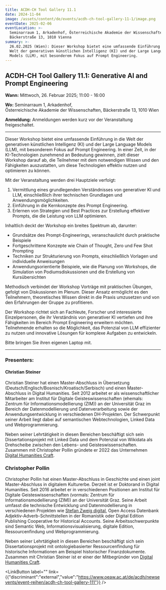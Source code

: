 ```yaml
---
title: ACDH-CH Tool Gallery 11.1
date: 2024-11-04
image: /assets/content/de/events/acdh-ch-tool-gallery-11-1/image.png
eventDate: 2025-02-06
eventLocation: >-
  Seminarraum 1, Arkadenhof, Österreichische Akademie der Wissenschaften,
  Bäckerstraße 13, 1010 Vienna
summary: >-
  26.02.2025 (Wien): Dieser Workshop bietet eine umfassende Einführung in die
  Welt der generativen künstlichen Intelligenz (KI) und der Large Language
  Models (LLM), mit besonderem Fokus auf Prompt Engineering.
---
```

## ACDH-CH Tool Gallery 11.1: Generative AI and Prompt Engineering

**Wann:** Mittwoch, 26. Februar 2025; 11:00 - 16:00

**Wo:** Seminarraum 1, Arkadenhof, \
Österreichische Akademie der Wissenschaften, Bäckerstraße 13, 1010 Wien

**Anmeldung:** Anmeldungen werden kurz vor der Veranstaltung freigeschaltet.

---

Dieser Workshop bietet eine umfassende Einführung in die Welt der generativen künstlichen Intelligenz (KI) und der Large Language Models (LLM), mit besonderem Fokus auf Prompt Engineering. In einer Zeit, in der KI-Technologien zunehmend an Bedeutung gewinnen, zielt dieser Workshop darauf ab, die Teilnehmer mit dem notwendigen Wissen und den Fähigkeiten auszustatten, um diese Technologien effektiv nutzen und optimieren zu können.

Mit der Veranstaltung werden drei Hauptziele verfolgt:

1. Vermittlung eines grundlegenden Verständnisses von generativer KI und LLM, einschließlich ihrer technischen Grundlagen und Anwendungsmöglichkeiten.
2. Einführung in die Kernkonzepte des Prompt Engineering.
3. Erlernen von Strategien und Best Practices zur Erstellung effektiver Prompts, die die Leistung von LLM optimieren.

Inhaltlich deckt der Workshop ein breites Spektrum ab, darunter:

* Grundsätze des Prompt-Engineerings, veranschaulicht durch praktische Beispiele
* Fortgeschrittene Konzepte wie Chain of Thought, Zero und Few Shot Prompting
* Techniken zur Strukturierung von Prompts, einschließlich Vorlagen und individuelle Anweisungen
* Anwendungsorientierte Beispiele, wie die Planung von Workshops, die Simulation von Podiumsdiskussionen und die Erstellung von Kursübersichten

Methodisch verbindet der Workshop Vorträge mit praktischen Übungen, gefolgt von Diskussionen im Plenum. Dieser Ansatz ermöglicht es den Teilnehmern, theoretisches Wissen direkt in die Praxis umzusetzen und von den Erfahrungen der Gruppe zu profitieren.

Der Workshop richtet sich an Fachleute, Forscher und interessierte Einzelpersonen, die ihr Verständnis von generativer KI vertiefen und ihre Fähigkeiten im Bereich Prompt Engineering erweitern möchten. Teilnehmende erhalten so die Möglichkeit, das Potenzial von LLM effizienter zu nutzen und innovative Lösungen für komplexe Aufgaben zu entwickeln.

Bitte bringen Sie ihren eigenen Laptop mit.

---

### Presenters:&#x20;

#### Christian Steiner

Christian Steiner hat einen Master-Abschluss in Übersetzung (Deutsch/Englisch/Bosnisch/Kroatisch/Serbisch) und einen Master-Abschluss in Digital Humanities. Seit 2012 arbeitet er als wissenschaftlicher Mitarbeiter am Institut für Digitale Geisteswissenschaften (ehemals: Zentrum für Informationsmodellierung (ZIM)) an der Universität Graz im Bereich der Datenmodellierung und Datenverarbeitung sowie der Anwendungsentwicklung in verschiedenen DH-Projekten. Der Schwerpunkt seiner Arbeit liegt dabei auf semantischen Webtechnologien, Linked Data und Webprogrammierung.

Neben seiner Lehrtätigkeit in diesen Bereichen beschäftigt sich sein Dissertationsprojekt mit Linked Data und dem Potenzial von Wikidata als Drehscheibe zwischen den Lebens- und Geisteswissenschaften. Zusammen mit Christopher Pollin gründete er 2022 das Unternehmen [Digital Humanities Craft](https://dhcraft.org/).

### Christopher Pollin

Christopher Pollin hat einen Master-Abschluss in Geschichte und einen joint Master-Abschluss in digitalem Kulturerbe. Derzeit ist er Doktorand in Digital Humanities. Seit 2016 arbeitet er in verschiedenen Positionen am Institut für Digitale Geisteswissenschaften (vormals: Zentrum für Informationsmodellierung (ZIM)) an der Universität Graz. Seine Arbeit umfasst die technische Entwicklung und Datenmodellierung in verschiedenen Projekten wie [Stefan Zweig digital](/projects/stefan-zweig-digital/), Open Access Datenbank Adjektiv-Adverb-Schnittstellen in der Romanistik oder Digital Edition Publishing Cooperative for Historical Accounts. Seine Arbeitsschwerpunkte sind Semantic Web, Informationsvisualisierung, digitale Edition, Ressourcenfindung und Webprogrammierung.

Neben seiner Lehrtätigkeit in diesen Bereichen beschäftigt sich sein Dissertationsprojekt mit ontologiebasierter Ressourcenfindung für historische Informationen am Beispiel historischer Finanzdokumente. Zusammen mit Christian Steiner ist er einer der Mitbegründer von [Digital Humanities Craft](https://dhcraft.org/).

<LinkButton label="" link={{"discriminant":"external","value":"https://www.oeaw.ac.at/de/acdh/newsevents/event-reihen/acdh-ch-tool-gallery-111"}} />
